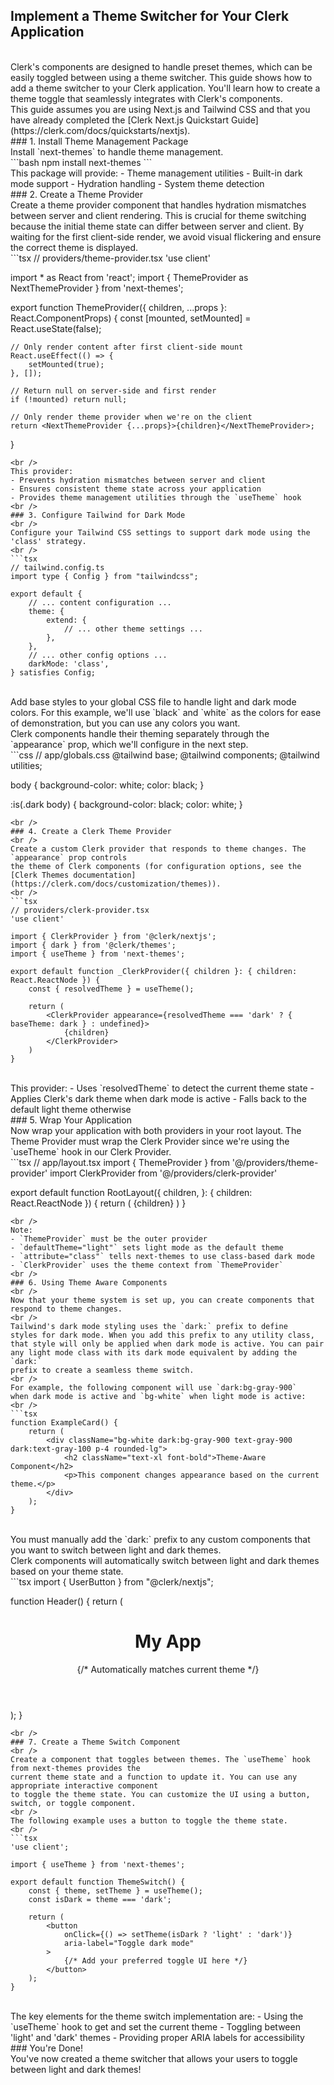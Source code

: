 ## Implement a Theme Switcher for Your Clerk Application
<br />
Clerk's components are designed to handle preset themes, which can be easily toggled between
using a theme switcher. This guide shows how to add a theme switcher to your Clerk application.
You'll learn how to create a theme toggle that seamlessly integrates with Clerk's components. 
<br />
This guide assumes you are using Next.js and Tailwind CSS and that you have already completed
the [Clerk Next.js Quickstart Guide](https://clerk.com/docs/quickstarts/nextjs).
<br />
### 1. Install Theme Management Package
<br />
Install `next-themes` to handle theme management.
<br />
```bash
npm install next-themes
```
<br />
This package will provide:
- Theme management utilities
- Built-in dark mode support
- Hydration handling
- System theme detection
<br />
### 2. Create a Theme Provider
<br />
Create a theme provider component that handles hydration mismatches between server
and client rendering. This is crucial for theme switching because the initial theme
state can differ between server and client. By waiting for the first client-side render,
we avoid visual flickering and ensure the correct theme is displayed.
<br />
```tsx
// providers/theme-provider.tsx
'use client'

import * as React from 'react';
import { ThemeProvider as NextThemeProvider } from 'next-themes';

export function ThemeProvider({ children, ...props }: React.ComponentProps<typeof NextThemeProvider>) {
    const [mounted, setMounted] = React.useState(false);

    // Only render content after first client-side mount
    React.useEffect(() => {
        setMounted(true);
    }, []);

    // Return null on server-side and first render
    if (!mounted) return null;

    // Only render theme provider when we're on the client
    return <NextThemeProvider {...props}>{children}</NextThemeProvider>;
}
```
<br />
This provider:
- Prevents hydration mismatches between server and client
- Ensures consistent theme state across your application
- Provides theme management utilities through the `useTheme` hook
<br />
### 3. Configure Tailwind for Dark Mode
<br />
Configure your Tailwind CSS settings to support dark mode using the 'class' strategy.
<br />
```tsx
// tailwind.config.ts
import type { Config } from "tailwindcss";

export default {
    // ... content configuration ...
    theme: {
        extend: {
            // ... other theme settings ...
        },
    },
    // ... other config options ...
    darkMode: 'class',
} satisfies Config;
```
<br />
Add base styles to your global CSS file to handle light and dark mode colors.
For this example, we'll use `black` and `white` as the colors for ease of demonstration,
but you can use any colors you want.
<br />
Clerk components handle their theming separately through the `appearance` prop, which we'll configure in the next step.
<br />
```css
// app/globals.css
@tailwind base;
@tailwind components;
@tailwind utilities;

body {
    background-color: white;
    color: black;
}

:is(.dark body) {
    background-color: black;
    color: white;
}
```
<br />
### 4. Create a Clerk Theme Provider
<br />
Create a custom Clerk provider that responds to theme changes. The `appearance` prop controls
the theme of Clerk components (for configuration options, see the [Clerk Themes documentation](https://clerk.com/docs/customization/themes)).
<br />
```tsx
// providers/clerk-provider.tsx
'use client'

import { ClerkProvider } from '@clerk/nextjs';
import { dark } from '@clerk/themes';
import { useTheme } from 'next-themes';

export default function _ClerkProvider({ children }: { children: React.ReactNode }) {
    const { resolvedTheme } = useTheme();

    return (
        <ClerkProvider appearance={resolvedTheme === 'dark' ? { baseTheme: dark } : undefined}>
            {children}
        </ClerkProvider>
    )
}
```
<br />
This provider:
- Uses `resolvedTheme` to detect the current theme state
- Applies Clerk's dark theme when dark mode is active
- Falls back to the default light theme otherwise
<br />
### 5. Wrap Your Application
<br />
Now wrap your application with both providers in your root layout. The Theme
Provider must wrap the Clerk Provider since we're using the `useTheme` hook in
our Clerk Provider.
<br />
```tsx
// app/layout.tsx
import { ThemeProvider } from '@/providers/theme-provider'
import ClerkProvider from '@/providers/clerk-provider'

export default function RootLayout({
    children,
}: {
    children: React.ReactNode
}) {
    return (
        <html lang="en">
            <body>
                <ThemeProvider attribute="class" defaultTheme="light">
                    <ClerkProvider>
                        {children}
                    </ClerkProvider>
                </ThemeProvider>
            </body>
        </html>
    )
}
```
<br />
Note:
- `ThemeProvider` must be the outer provider
- `defaultTheme="light"` sets light mode as the default theme
- `attribute="class"` tells next-themes to use class-based dark mode
- `ClerkProvider` uses the theme context from `ThemeProvider`
<br />
### 6. Using Theme Aware Components
<br />
Now that your theme system is set up, you can create components that
respond to theme changes. 
<br />
Tailwind's dark mode styling uses the `dark:` prefix to define
styles for dark mode. When you add this prefix to any utility class,
that style will only be applied when dark mode is active. You can pair
any light mode class with its dark mode equivalent by adding the `dark:`
prefix to create a seamless theme switch.
<br />
For example, the following component will use `dark:bg-gray-900`
when dark mode is active and `bg-white` when light mode is active:
<br />  
```tsx
function ExampleCard() {
    return (
        <div className="bg-white dark:bg-gray-900 text-gray-900 dark:text-gray-100 p-4 rounded-lg">
            <h2 className="text-xl font-bold">Theme-Aware Component</h2>
            <p>This component changes appearance based on the current theme.</p>
        </div>
    );
}
```
<br />
You must manually add the `dark:` prefix to any custom components that you want to
switch between light and dark themes.
<br />
Clerk components will automatically switch between light and dark themes based on your theme state.
<br /> 
```tsx
import { UserButton } from "@clerk/nextjs";

function Header() {
    return (
        <header className="flex justify-between p-4 bg-gray-100 dark:bg-gray-800">
            <h1>My App</h1>
            <UserButton />  {/* Automatically matches current theme */}
        </header>
    );
}
```
<br />
### 7. Create a Theme Switch Component
<br />
Create a component that toggles between themes. The `useTheme` hook from next-themes provides the
current theme state and a function to update it. You can use any appropriate interactive component
to toggle the theme state. You can customize the UI using a button, switch, or toggle component.
<br />
The following example uses a button to toggle the theme state.
<br />
```tsx
'use client';

import { useTheme } from 'next-themes';

export default function ThemeSwitch() {
    const { theme, setTheme } = useTheme();
    const isDark = theme === 'dark';
    
    return (
        <button
            onClick={() => setTheme(isDark ? 'light' : 'dark')}
            aria-label="Toggle dark mode"
        >
            {/* Add your preferred toggle UI here */}
        </button>
    );
}
```
<br />
The key elements for the theme switch implementation are:
- Using the `useTheme` hook to get and set the current theme
- Toggling between 'light' and 'dark' themes
- Providing proper ARIA labels for accessibility
<br />
### You're Done!
<br />
You've now created a theme switcher that allows your users to toggle between light and dark themes!
